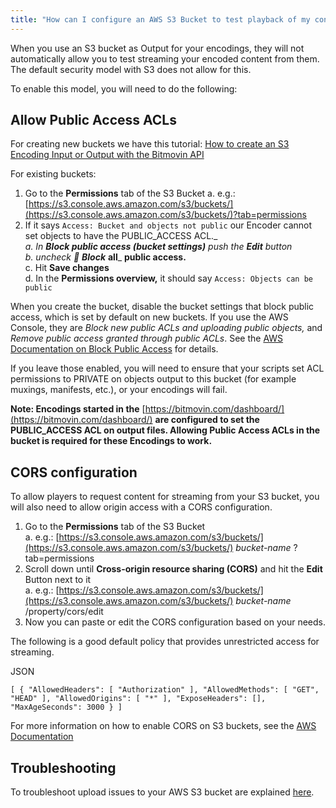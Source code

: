 ```yaml
---
title: "How can I configure an AWS S3 Bucket to test playback of my content?"
---
```


When you use an S3 bucket as Output for your encodings, they will not automatically allow you to test streaming your encoded content from them. The default security model with S3 does not allow for this.

To enable this model, you will need to do the following:

## Allow Public Access ACLs

For creating new buckets we have this tutorial: [How to create an S3 Encoding Input or Output with the Bitmovin API](/encoding/docs/how-to-create-an-s3-encoding-input-or-output-with-the-bitmovin-api)

For existing buckets:

1. Go to the **Permissions** tab of the S3 Bucket a. e.g.: [https://s3.console.aws.amazon.com/s3/buckets/](https://s3.console.aws.amazon.com/s3/buckets/)?tab=permissions
2. If it says `Access: Bucket and objects not public` our Encoder cannot set objects to have the PUBLIC_ACCESS ACL._  
_a. In **Block public access (bucket settings)** push the **Edit** button_  
_b. uncheck 🔳 **Block**_ **all**\_ **public access.**  
c. Hit **Save changes**  
d. In the **Permissions overview,** it should say `Access: Objects can be public`

When you create the bucket, disable the bucket settings that block public access, which is set by default on new buckets. If you use the AWS Console, they are _Block new public ACLs and uploading public objects,_ and _Remove public access granted through public ACLs_. See the [AWS Documentation on Block Public Access](https://docs.aws.amazon.com/AmazonS3/latest/dev/access-control-block-public-access.html) for details.

If you leave those enabled, you will need to ensure that your scripts set ACL permissions to PRIVATE on objects output to this bucket (for example muxings, manifests, etc.), or your encodings will fail.

**Note: Encodings started in the** [https://bitmovin.com/dashboard/](https://bitmovin.com/dashboard/) **are configured to set the PUBLIC\_ACCESS ACL on output files. Allowing Public Access ACLs in the bucket is required for these Encodings to work.**

## CORS configuration

To allow players to request content for streaming from your S3 bucket, you will also need to allow origin access with a CORS configuration.

1. Go to the **Permissions** tab of the S3 Bucket  
a. e.g.: [https://s3.console.aws.amazon.com/s3/buckets/](https://s3.console.aws.amazon.com/s3/buckets/) _bucket-name_ ?tab=permissions
2. Scroll down until **Cross-origin resource sharing (CORS)** and hit the **Edit** Button next to it  
a. e.g.: [https://s3.console.aws.amazon.com/s3/buckets/](https://s3.console.aws.amazon.com/s3/buckets/) _bucket-name_ /property/cors/edit
3. Now you can paste or edit the CORS configuration based on your needs.

The following is a good default policy that provides unrestricted access for streaming.

JSON

`[
    {
        "AllowedHeaders": [
            "Authorization"
        ],
        "AllowedMethods": [
            "GET",
            "HEAD"
        ],
        "AllowedOrigins": [
            "*"
        ],
        "ExposeHeaders": [],
        "MaxAgeSeconds": 3000
    }
]
`

For more information on how to enable CORS on S3 buckets, see the [AWS Documentation](https://docs.aws.amazon.com/AmazonS3/latest/dev/cors.html)

## Troubleshooting

To troubleshoot upload issues to your AWS S3 bucket are explained [here](/encoding/docs/why-are-my-encodings-with-s3-outputs-failing-although-the-credentials-are-correct).